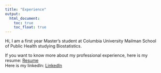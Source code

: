 ```yaml
---
title: "Experience"
output: 
  html_document:
    toc: true
    toc_float: true
---
```

Hi, I am a first year Master's student at Columbia University Mailman School of Public Health studying Biostatistics.

If you want to know more about my professional experience, here is my resume:
[Resume](Miao Fu Resume.pdf)\
Here is my linkedln:
[Linkedln](https://www.linkedin.com/in/miaofu/)
